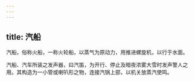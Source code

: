 ```yaml
---
---
---
```

title: 汽船
---



汽船，俗称火船，一称火轮船，以蒸气为原动力，用推进螺旋机，以行于水面。

汽船、汽车所装之发声器，曰汽笛，为开行、停止及暗夜浓雾大雪时发声警人之用。其构造为一小管或喇叭形之物，连接汽锅上部，以机关放蒸汽使鸣。